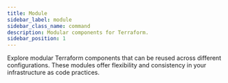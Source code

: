 ```yaml
---
title: Module
sidebar_label: module
sidebar_class_name: command
description: Modular components for Terraform.
sidebar_position: 1
---
```


<Intro>
  Explore modular Terraform components that can be reused across different configurations. These modules offer flexibility and consistency in your infrastructure as code practices.
</Intro>

<DocCardList/>
